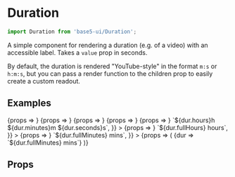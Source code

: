 

<Meta title="Components/Duration" component={Duration} />

# Duration

```js
import Duration from 'base5-ui/Duration';
```

A simple component for rendering a duration (e.g. of a video) with an accessible label. Takes a `value` prop in seconds.

By default, the duration is rendered "YouTube-style" in the format `m:s` or `h:m:s`, but you can pass a render function to the children prop to easily create a custom readout.

## Examples

<Canvas>
	<Story name="Empty" args={{value: null}}>
		{props => <Duration {...props} />}
	</Story>
	<Story name="Rounded seconds" args={{value: 2.7245}}>
		{props => <Duration {...props} />}
	</Story>
	<Story name="Regular seconds" args={{value: 27}}>
		{props => <Duration {...props} />}
	</Story>
	<Story name="Value as string" args={{value: '489'}}>
		{props => <Duration {...props} />}
	</Story>
	<Story name="With hours" args={{value: 7729}}>
		{props => <Duration {...props} />}
	</Story>
	<Story
		name="Custom readout"
		args={{
			value: 7729,
			children: dur => `${dur.hours}h ${dur.minutes}m ${dur.seconds}s`,
		}}
	>
		{props => <Duration {...props} />}
	</Story>
	<Story
		name="Custom readout (full hours)"
		args={{
			value: 7729,
			children: dur => `${dur.fullHours} hours`,
		}}
	>
		{props => <Duration {...props} />}
	</Story>
	<Story
		name="Custom readout (full minutes)"
		args={{
			value: 7729,
			children: dur => `${dur.fullMinutes} mins`,
		}}
	>
		{props => (
			<Duration {...props}>{dur => `${dur.fullMinutes} mins`}</Duration>
		)}
	</Story>
</Canvas>

## Props

<ArgsTable of={Duration} />
